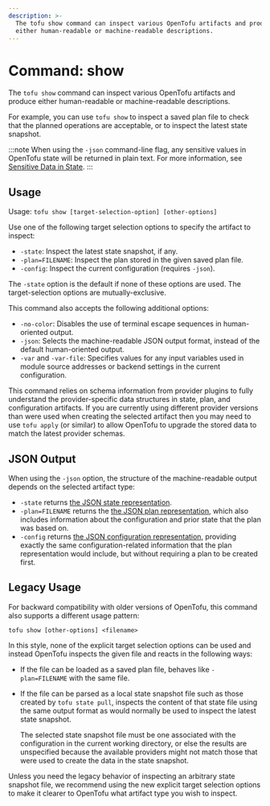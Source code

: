 ```yaml
---
description: >-
  The tofu show command can inspect various OpenTofu artifacts and produce
  either human-readable or machine-readable descriptions.
---
```


# Command: show

The `tofu show` command can inspect various OpenTofu artifacts and produce
either human-readable or machine-readable descriptions.

For example, you can use `tofu show` to inspect a saved plan file to check
that the planned operations are acceptable, or to inspect the latest state
snapshot.

:::note
When using the `-json` command-line flag, any sensitive values in
OpenTofu state will be returned in plain text. For more information, see
[Sensitive Data in State](../../language/state/sensitive-data.mdx).
:::

## Usage

Usage: `tofu show [target-selection-option] [other-options]`

Use one of the following target selection options to specify the artifact
to inspect:

- `-state`: Inspect the latest state snapshot, if any.
- `-plan=FILENAME`: Inspect the plan stored in the given saved plan file.
- `-config`: Inspect the current configuration (requires `-json`).

The `-state` option is the default if none of these options are used. The
target-selection options are mutually-exclusive.

This command also accepts the following additional options:

- `-no-color`: Disables the use of terminal escape sequences in
  human-oriented output.
- `-json`: Selects the machine-readable JSON output format, instead
  of the default human-oriented output.
- `-var` and `-var-file`: Specifies values for any input variables
  used in module source addresses or backend settings in the
  current configuration.

This command relies on schema information from provider plugins to fully
understand the provider-specific data structures in state, plan, and
configuration artifacts. If you are currently using different provider
versions than were used when creating the selected artifact then
you may need to use `tofu apply` (or similar) to allow OpenTofu to
upgrade the stored data to match the latest provider schemas.

## JSON Output

When using the `-json` option, the structure of the machine-readable output
depends on the selected artifact type:

- `-state` returns [the JSON state representation](../../internals/json-format.mdx#state-representation).
- `-plan=FILENAME` returns the [the JSON plan representation](../../internals/json-format.mdx#plan-representation),
  which also includes information about the configuration and
  prior state that the plan was based on.
- `-config` returns [the JSON configuration representation](../../internals/json-format.mdx#configuration-representation),
  providing exactly the same configuration-related information that the plan representation would include,
  but without requiring a plan to be created first.

## Legacy Usage

For backward compatibility with older versions of OpenTofu, this
command also supports a different usage pattern:

`tofu show [other-options] <filename>`

In this style, none of the explicit target selection options can be used
and instead OpenTofu inspects the given file and reacts in the following
ways:

- If the file can be loaded as a saved plan file, behaves like `-plan=FILENAME`
  with the same file.
- If the file can be parsed as a local state snapshot file such as those
  created by `tofu state pull`, inspects the content of that state file
  using the same output format as would normally be used to inspect the
  latest state snapshot.

    The selected state snapshot file must be one associated with the
    configuration in the current working directory, or else the results
    are unspecified because the available providers might not match
    those that were used to create the data in the state snapshot.

Unless you need the legacy behavior of inspecting an arbitrary state
snapshot file, we recommend using the new explicit target selection
options to make it clearer to OpenTofu what artifact type you wish to
inspect.
